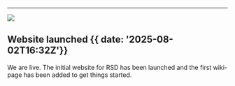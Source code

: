 

---

![](@/images/website.png)

## Website launched {{ date: '2025-08-02T16:32Z'}}

We are live. The initial website for RSD has been launched and the first wiki-page has been
added to get things started.